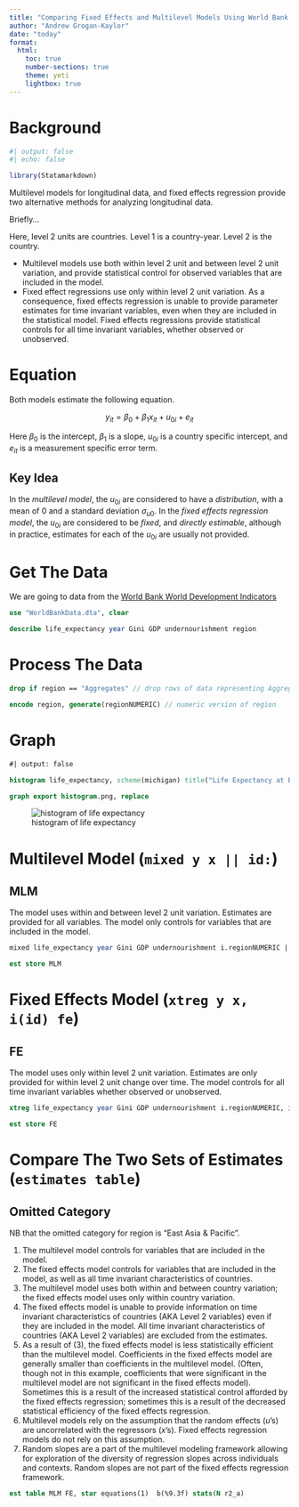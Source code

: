 ```yaml
---
title: "Comparing Fixed Effects and Multilevel Models Using World Bank Data"
author: "Andrew Grogan-Kaylor"
date: "today"
format:
  html:
    toc: true
    number-sections: true
    theme: yeti
    lightbox: true
---
```


# Background

```r
#| output: false
#| echo: false

library(Statamarkdown)

```


Multilevel models for longitudinal data, and fixed effects regression provide two alternative methods for analyzing longitudinal data.

Briefly…

Here, level 2 units are countries. Level 1 is a country-year. Level 2 is the country.

* Multilevel models use both within level 2 unit and between level 2 unit variation, and provide statistical control for observed variables that are included in the model.
* Fixed effect regressions use only within level 2 unit variation. As a consequence, fixed effects regression is unable to provide parameter estimates for time invariant variables, even when they are included in the statistical model. Fixed effects regressions provide statistical controls for all time invariant variables, whether observed or unobserved.

# Equation

Both models estimate the following equation.

$$y_{it} = \beta_0 + \beta_1 x_{it} + u_{0i} + e_{it}$$

Here $\beta_0$ is the intercept, $\beta_1$ is a slope, $u_{0i}$ is a country specific intercept, and $e_{it}$ is a measurement specific error term.

::: {.callout-tip}
## Key Idea

In the *multilevel model*, the $u_{0i}$ are considered to have a *distribution*, with a mean of 0 and a standard deviation $\sigma_{u0}$. In the *fixed effects regression model*, the $u_{0i}$ are considered to be *fixed*, and *directly estimable*, although in practice, estimates for each of the $u_{0i}$ are usually not provided.
:::

# Get The Data

We are going to data from the [World Bank World Development Indicators](https://agrogan1.github.io/R/wbdemo/)


```stata

use "WorldBankData.dta", clear

describe life_expectancy year Gini GDP undernourishment region

```

# Process The Data

```stata

drop if region == "Aggregates" // drop rows of data representing Aggregates

encode region, generate(regionNUMERIC) // numeric version of region

```

# Graph

```stata
#| output: false

histogram life_expectancy, scheme(michigan) title("Life Expectancy at Birth") fcolor(%50)

graph export histogram.png, replace

```

![histogram of life expectancy](histogram.png)

# Multilevel Model (`mixed y x || id:`)

::: {.callout-tip}
## MLM

The model uses within and between level 2 unit variation. Estimates are provided for all variables. The model only controls for variables that are included in the model.
:::

```stata

mixed life_expectancy year Gini GDP undernourishment i.regionNUMERIC || country:

est store MLM

```

# Fixed Effects Model (`xtreg y x, i(id) fe`)

::: {.callout-tip}
## FE

The model uses only within level 2 unit variation. Estimates are only provided for within level 2 unit change over time. The model controls for all time invariant variables whether observed or unobserved.
:::

```stata

xtreg life_expectancy year Gini GDP undernourishment i.regionNUMERIC, i(country) fe

est store FE

```

# Compare The Two Sets of Estimates (`estimates table`)

::: {.callout-note}
## Omitted Category

NB that the omitted category for region is "East Asia & Pacific".
:::

1. The multilevel model controls for variables that are included in the model.
2. The fixed effects model controls for variables that are included in the model, as well as all time invariant characteristics of countries.
3. The multilevel model uses both within and between country variation; the fixed effects model uses only within country variation.
4. The fixed effects model is unable to provide information on time invariant characteristics of countries (AKA Level 2 variables) even if they are included in the model. All time invariant characteristics of countries (AKA Level 2 variables) are excluded from the estimates.
5. As a result of (3), the fixed effects model is less statistically efficient than the multilevel model. Coefficients in the fixed effects model are generally smaller than coefficients in the multilevel model. (Often, though not in this example, coefficients that were significant in the multilevel model are not significant in the fixed effects model). Sometimes this is a result of the increased statistical control afforded by the fixed effects regression; sometimes this is a result of the decreased statistical efficiency of the fixed effects regression.
6. Multilevel models rely on the assumption that the random effects ($u$'s) are uncorrelated with the regressors ($x$'s). Fixed effects regression models do not rely on this assumption. 
7. Random slopes are a part of the multilevel modeling framework allowing for exploration of the diversity of regression slopes across individuals and contexts. Random slopes are not part of the fixed effects regression framework.

```stata

est table MLM FE, star equations(1)  b(%9.3f) stats(N r2_a)

```


